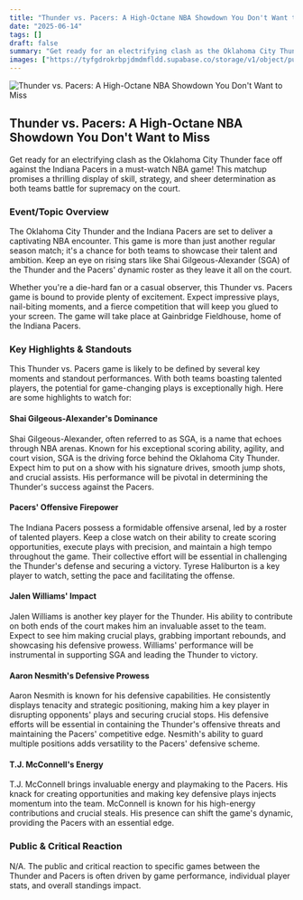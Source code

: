 ```yaml
---
title: "Thunder vs. Pacers: A High-Octane NBA Showdown You Don't Want to Miss"
date: "2025-06-14"
tags: []
draft: false
summary: "Get ready for an electrifying clash as the Oklahoma City Thunder face off against the Indiana Pacers in a must-watch NBA game! This matchup promises a thrilling display of skill, strategy, and sheer determination as both teams battle for supremacy on the court."
images: ["https://tyfgdrokrbpjdmdmfldd.supabase.co/storage/v1/object/public/image/2025-06-14-00-04-25-159-04-00.jpg"]
---
```




![Thunder vs. Pacers: A High-Octane NBA Showdown You Don't Want to Miss](https://tyfgdrokrbpjdmdmfldd.supabase.co/storage/v1/object/public/image/2025-06-14-00-04-25-159-04-00.jpg)

## Thunder vs. Pacers: A High-Octane NBA Showdown You Don't Want to Miss

Get ready for an electrifying clash as the Oklahoma City Thunder face off against the Indiana Pacers in a must-watch NBA game! This matchup promises a thrilling display of skill, strategy, and sheer determination as both teams battle for supremacy on the court.

### Event/Topic Overview

The Oklahoma City Thunder and the Indiana Pacers are set to deliver a captivating NBA encounter. This game is more than just another regular season match; it's a chance for both teams to showcase their talent and ambition. Keep an eye on rising stars like Shai Gilgeous-Alexander (SGA) of the Thunder and the Pacers' dynamic roster as they leave it all on the court.

Whether you're a die-hard fan or a casual observer, this Thunder vs. Pacers game is bound to provide plenty of excitement. Expect impressive plays, nail-biting moments, and a fierce competition that will keep you glued to your screen. The game will take place at Gainbridge Fieldhouse, home of the Indiana Pacers.

### Key Highlights & Standouts

This Thunder vs. Pacers game is likely to be defined by several key moments and standout performances. With both teams boasting talented players, the potential for game-changing plays is exceptionally high. Here are some highlights to watch for:

#### Shai Gilgeous-Alexander's Dominance

Shai Gilgeous-Alexander, often referred to as SGA, is a name that echoes through NBA arenas. Known for his exceptional scoring ability, agility, and court vision, SGA is the driving force behind the Oklahoma City Thunder. Expect him to put on a show with his signature drives, smooth jump shots, and crucial assists. His performance will be pivotal in determining the Thunder's success against the Pacers.

#### Pacers' Offensive Firepower

The Indiana Pacers possess a formidable offensive arsenal, led by a roster of talented players. Keep a close watch on their ability to create scoring opportunities, execute plays with precision, and maintain a high tempo throughout the game. Their collective effort will be essential in challenging the Thunder's defense and securing a victory. Tyrese Haliburton is a key player to watch, setting the pace and facilitating the offense.

#### Jalen Williams' Impact

Jalen Williams is another key player for the Thunder. His ability to contribute on both ends of the court makes him an invaluable asset to the team. Expect to see him making crucial plays, grabbing important rebounds, and showcasing his defensive prowess. Williams' performance will be instrumental in supporting SGA and leading the Thunder to victory.

#### Aaron Nesmith's Defensive Prowess

Aaron Nesmith is known for his defensive capabilities. He consistently displays tenacity and strategic positioning, making him a key player in disrupting opponents' plays and securing crucial stops. His defensive efforts will be essential in containing the Thunder's offensive threats and maintaining the Pacers' competitive edge. Nesmith's ability to guard multiple positions adds versatility to the Pacers' defensive scheme.

#### T.J. McConnell's Energy

T.J. McConnell brings invaluable energy and playmaking to the Pacers. His knack for creating opportunities and making key defensive plays injects momentum into the team. McConnell is known for his high-energy contributions and crucial steals. His presence can shift the game's dynamic, providing the Pacers with an essential edge.

### Public & Critical Reaction

N/A. The public and critical reaction to specific games between the Thunder and Pacers is often driven by game performance, individual player stats, and overall standings impact.
